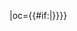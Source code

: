 {{fb team|t=湖北多人多|tan=湖北多人多足球俱乐部|tc=CHN|abb={{#if:{{{abb|}}}|多人多}}|oc={{#if:{{{oc|}}}|{{{oc}}}}}}}<!-- --><noinclude>[[Category:中国足球超级联赛模板|{{PAGENAME}}]]</noinclude>